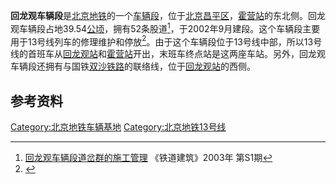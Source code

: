 {{Infobox railway depot
| name = 回龙观车辆段
| depot_logo = 
| logo_upright = 
| logo_alt = 
| logo_caption = 
| image =
| image_upright = 
| image_alt = 
| caption = 
| location = {{CHN}}[[北京市|北京市]][[昌平区|昌平区]]
| coordinates = {{coord|40|04|17.57|N|116|22|22.84|E|display=inline}}
| owner = 
| operator = [[北京地铁|北京地铁]]
| depotcode = 
| type = 地铁车辆段
| roads = 
| rollingstock = 
| routes = {{北京地铁线路名|13|c}}
| opened = 2002年9月28日
| closed = 
| original = 
| former_depot_codes   =
| former_rolling_stock = 
}}{{coord|40|04|17.57|N|116|22|22.84|E|display=title}}

'''回龙观车辆段'''是[[北京地铁|北京地铁]]{{北京地铁线路名|13}}的一个[[车辆段|车辆段]]，位于[[北京|北京]][[昌平区|昌平区]]，[[霍营站|霍营站]]的东北侧。回龙观车辆段占地39.54[[公顷|公顷]]，拥有52条股道<ref>[http://www.cqvip.com/qk/91645X/2003S1/1000380550.html 回龙观车辆段道岔群的施工管理] {{Wayback|url=http://www.cqvip.com/qk/91645X/2003S1/1000380550.html |date=20150518050426 }} 《铁道建筑》2003年 第S1期</ref>，于2002年9月建段。这个车辆段主要用于13号线列车的修理维护和停放<ref>{{cite web|url=http://www.bjsubway.com/node/196|title=车辆段|accessdate=2012-05-20|deadurl=yes|archiveurl=https://web.archive.org/web/20101231182050/http://bjsubway.com/node/196|archivedate=2010-12-31}}</ref>。由于这个车辆段位于13号线中部，所以13号线的首班车从[[回龙观站|回龙观站]]和[[霍营站|霍营站]]开出，末班车终点站是这两座车站。另外，回龙观车辆段还拥有与国铁[[双沙铁路|双沙铁路]]的联络线，位于[[回龙观站|回龙观站]]的西侧。

==参考资料==
{{reflist}}

{{BJS-stub}}
{{北京地铁13号线|nocat}}
{{北京地铁车辆段}}
[[Category:北京地铁车辆基地|Category:北京地铁车辆基地]]
[[Category:北京地铁13号线|Category:北京地铁13号线]]